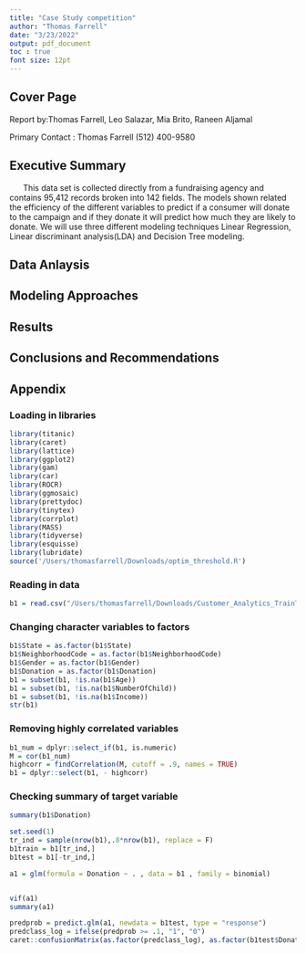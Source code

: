 ```yaml
---
title: "Case Study competition"
author: "Thomas Farrell"
date: "3/23/2022"
output: pdf_document
toc : true
font size: 12pt
---
```

## Cover Page

Report by:Thomas Farrell, Leo Salazar, Mia Brito, Raneen Aljamal


Primary Contact : Thomas Farrell (512) 400-9580

\newpage


## Executive Summary
|       This data set is collected directly from a fundraising agency and contains 95,412 records broken into 142 fields. The models shown related the efficiency of the different variables to predict if a consumer will donate to the campaign and if they donate it will predict how much they are likely to donate. We will use three different modeling techniques Linear Regression, Linear discriminant analysis(LDA) and Decision Tree modeling.

## Data Anlaysis



## Modeling Approaches



## Results



## Conclusions and Recommendations


\newpage

## Appendix

### Loading in libraries
```r
library(titanic)
library(caret)
library(lattice)
library(ggplot2)
library(gam)
library(car)
library(ROCR)
library(ggmosaic)
library(prettydoc)
library(tinytex)
library(corrplot)
library(MASS)
library(tidyverse)
library(esquisse)
library(lubridate)
source('/Users/thomasfarrell/Downloads/optim_threshold.R')

```


### Reading in data


```r
b1 = read.csv("/Users/thomasfarrell/Downloads/Customer_Analytics_TrainTest.csv", sep = ",")
```


### Changing character variables to factors

```r
b1$State = as.factor(b1$State)
b1$NeighborhoodCode = as.factor(b1$NeighborhoodCode)
b1$Gender = as.factor(b1$Gender)
b1$Donation = as.factor(b1$Donation)
b1 = subset(b1, !is.na(b1$Age))
b1 = subset(b1, !is.na(b1$NumberOfChild))
b1 = subset(b1, !is.na(b1$Income))
str(b1)
```


### Removing highly correlated variables

```r
b1_num = dplyr::select_if(b1, is.numeric)
M = cor(b1_num)
highcorr = findCorrelation(M, cutoff = .9, names = TRUE)
b1 = dplyr::select(b1, - highcorr)

```


### Checking summary of target variable

```r
summary(b1$Donation)
```


```r
set.seed(1)
tr_ind = sample(nrow(b1),.8*nrow(b1), replace = F)
b1train = b1[tr_ind,]
b1test = b1[-tr_ind,]
```


```r
a1 = glm(formula = Donation ~ . , data = b1 , family = binomial)


vif(a1)
summary(a1)

predprob = predict.glm(a1, newdata = b1test, type = "response")
predclass_log = ifelse(predprob >= .1, "1", "0")
caret::confusionMatrix(as.factor(predclass_log), as.factor(b1test$Donation), positive = "1")

```

